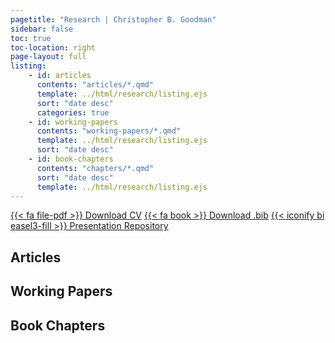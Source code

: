 ```yaml
---
pagetitle: "Research | Christopher B. Goodman"
sidebar: false
toc: true
toc-location: right
page-layout: full
listing:
    - id: articles
      contents: "articles/*.qmd"
      template: ../html/research/listing.ejs
      sort: "date desc"
      categories: true
    - id: working-papers
      contents: "working-papers/*.qmd"
      template: ../html/research/listing.ejs
      sort: "date desc"
    - id: book-chapters
      contents: "chapters/*.qmd"
      sort: "date desc"
      template: ../html/research/listing.ejs
---
```


<a href="/files/vita.pdf"  class="btn btn-outline-secondary" target="_blank" rel="noopener noreferrer">{{< fa file-pdf >}} Download CV</a>&nbsp;<a href="/files/goodman-publications.bib"  class="btn btn-outline-secondary" target="_blank" rel="noopener noreferrer">{{< fa book >}} Download .bib</a>&nbsp;<a href="https://slides.cgoodman.com"  class="btn btn-outline-secondary" target="_blank" rel="noopener noreferrer">{{< iconify bi easel3-fill >}} Presentation Repository</a>

## Articles

:::{#articles}
:::

## Working Papers

:::{#working-papers}
:::

## Book Chapters

:::{#book-chapters}
:::
